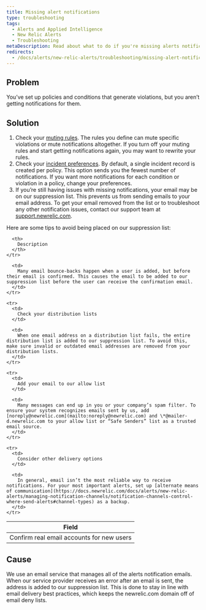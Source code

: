 ```yaml
---
title: Missing alert notifications
type: troubleshooting
tags:
  - Alerts and Applied Intelligence
  - New Relic Alerts
  - Troubleshooting
metaDescription: Read about what to do if you're missing alerts notifications.
redirects:
  - /docs/alerts/new-relic-alerts/troubleshooting/missing-alert-notifications
---
```


## Problem

You’ve set up policies and conditions that generate violations, but you aren’t getting notifications for them.

## Solution

1. Check your [muting rules](/docs/alerts/new-relic-alerts/managing-notification-channels/muting-rules-suppress-notifications). The rules you define can mute specific violations or mute notifications altogether. If you turn off your muting rules and start getting notifications again, you may want to rewrite your rules.
2. Check your [incident preferences](https://docs.newrelic.com/docs/alerts/new-relic-alerts/configuring-alert-policies/specify-when-new-relic-creates-incidents#preference-options). By default, a single incident record is created per policy. This option sends you the fewest number of notifications. If you want more notifications for each condition or violation in a policy, change your preferences.
3. If you’re still having issues with missing notifications, your email may be on our suppression list. This prevents us from sending emails to your email address. To get your email removed from the list or to troubleshoot any other notification issues, contact our support team at [support.newrelic.com](https://docs.newrelic.com/docs/alerts/new-relic-alerts/troubleshooting/support.newrelic.com).

Here are some tips to avoid being placed on our suppression list:

<table>
  <thead>
    <tr>
      <th>
        Field
      </th>

      <th>
        Description
      </th>
    </tr>
  </thead>

  <tbody>
    <tr>
      <td>
        Confirm real email accounts for new users
      </td>

      <td>
        Many email bounce-backs happen when a user is added, but before their email is confirmed. This causes the email to be added to our suppression list before the user can receive the confirmation email.
      </td>
    </tr>

    <tr>
      <td>
        Check your distribution lists
      </td>

      <td>
        When one email address on a distribution list fails, the entire distribution list is added to our suppression list. To avoid this, make sure invalid or outdated email addresses are removed from your distribution lists.
      </td>
    </tr>

    <tr>
      <td>
        Add your email to our allow list
      </td>

      <td>
        Many messages can end up in you or your company’s spam filter. To ensure your system recognizes emails sent by us, add [noreply@newrelic.com](mailto:noreply@newrelic.com) and \*@mailer-d.newrelic.com to your allow list or “Safe Senders” list as a trusted email source.
      </td>
    </tr>

    <tr>
      <td>
        Consider other delivery options
      </td>

      <td>
        In general, email isn’t the most reliable way to receive notifications. For your most important alerts, set up [alternate means of communication](https://docs.newrelic.com/docs/alerts/new-relic-alerts/managing-notification-channels/notification-channels-control-where-send-alerts#channel-types) as a backup.
      </td>
    </tr>
  </tbody>
</table>

## Cause

We use an email service that manages all of the alerts notification emails. When our service provider receives an error after an email is sent, the address is added to our suppression list. This is done to stay in line with email delivery best practices, which keeps the newrelic.com domain off of email deny lists.
